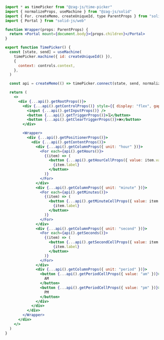 ```jsx
import * as timePicker from "@zag-js/time-picker"
import { normalizeProps, useMachine } from "@zag-js/solid"
import { For, createMemo, createUniqueId, type ParentProps } from "solid-js"
import { Portal } from "solid-js/web"

function Wrapper(props: ParentProps) {
  return <Portal mount={document.body}>{props.children}</Portal>
}

export function TimePicker() {
  const [state, send] = useMachine(
    timePicker.machine({ id: createUniqueId() }),
    {
      context: controls.context,
    },
  )

  const api = createMemo(() => timePicker.connect(state, send, normalizeProps))

  return (
    <>
      <div {...api().getRootProps()}>
        <div {...api().getControlProps()} style={{ display: "flex", gap: "10px" }}>
          <input {...api().getInputProps()} />
          <button {...api().getTriggerProps()}>🗓</button>
          <button {...api().getClearTriggerProps()}>❌</button>
        </div>

        <Wrapper>
          <div {...api().getPositionerProps()}>
            <div {...api().getContentProps()}>
              <div {...api().getColumnProps({ unit: "hour" })}>
                <For each={api().getHours()}>
                  {(item) => (
                    <button {...api().getHourCellProps({ value: item.value })}>
                      {item.label}
                    </button>
                  )}
                </For>
              </div>
              <div {...api().getColumnProps({ unit: "minute" })}>
                <For each={api().getMinutes()}>
                  {(item) => (
                    <button {...api().getMinuteCellProps({ value: item.value })}>
                      {item.label}
                    </button>
                  )}
                </For>
              </div>
              <div {...api().getColumnProps({ unit: "second" })}>
                <For each={api().getSeconds()}>
                  {(item) => (
                    <button {...api().getSecondCellProps({ value: item.value })}>
                      {item.label}
                    </button>
                  )}
                </For>
              </div>
              <div {...api().getColumnProps({ unit: "period" })}>
                <button {...api().getPeriodCellProps({ value: "am" })}>
                  AM
                </button>
                <button {...api().getPeriodCellProps({ value: "pm" })}>
                  PM
                </button>
              </div>
            </div>
          </div>
        </Wrapper>
      </div>
    </>
  )
}
```
